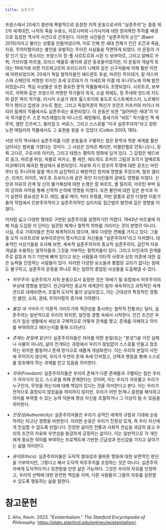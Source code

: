 ```yaml
---
title: 실존주의
---
```

프랑스에서 20세기 중반에 폭발적으로 등장한 지적 운동으로서의 "실존주의"는 종종 제2차 세계대전, 나치의 죽음 수용소, 히로시마와 나가사키에 대한 원자폭탄 투하를 배경으로 등장한 역사적 사건으로 간주된다. 이러한 사건들은 "실존주의적 순간" (Baert 2015)이라고 불리는 상황을 만들어냈으며, 이로 인해 한 세대 전체가 인간 조건과 죽음, 자유, 무의미함이라는 불안을 유발하는 주어진 사실들을 직면하게 되었다. 이 운동의 가장 인기 있는 목소리는 프랑스의 장-폴 사르트르와 시몬 드 보부아르, 그리고 알베르 카뮈, 가브리엘 마르셀, 모리스 메를로-퐁티와 같은 동포들이었지만, 이 운동의 개념적 토대는 19세기에 쇠렌 키르케고르와 프리드리히 니체와 같은 선구자들에 의해 훨씬 이전에 마련되었으며, 20세기 독일 철학자들인 에드문트 후설, 마르틴 하이데거, 칼 야스퍼스와 스페인의 저명한 지식인 호세 오르테가 이 가세트와 미겔 데 우나무노에 의해 발전되었습니다. 핵심 사상들은 또한 중요한 문학 작품들에서도 조명되었다. 사르트르, 보부아르, 카뮈와 같은 프랑스의 저명한 작가들의 희곡, 소설 외에도, 장 주네와 앙드레 지드와 같은 파리 작가들, 러시아 소설가 레프 톨스토이와 표도르 도스토예프스키, 노르웨이 작가 헨리크 입센과 크누트 함순, 그리고 독일어권의 혁신가 프란츠 카프카와 라이너 마리아 릴케의 작품에서도 실존주의는 표현되었다. 이 운동은 또한 "잃어버린 세대"의 미국 작가들인 F. 스콧 피츠제럴드와 어니스트 헤밍웨이, 중세기의 "비트" 작가들인 잭 케루악, 앨런 긴즈버그, 윌리엄 S. 버로스, 그리고 스스로를 "미국 실존주의자"라고 칭한 노먼 메일러의 작품에서도 그 표현을 찾을 수 있었다 (Cotkin 2003, 185).

서양 지적 역사에서 실존주의를 다른 운동들과 구별하는 점은 문학과 학문 세계를 훨씬 넘어서는 범위를 가졌다는 것이다. 그 사상은 잉마르 베리만, 미켈란젤로 안토니오니, 장뤽 고다르, 구로사와 아키라, 그리고 테렌스 맬릭의 영화에 담겨 있다. 그 감정은 에드바르 뭉크, 마르셀 뒤샹, 파블로 피카소, 폴 세잔, 에드워드 호퍼의 그림과 조각가 알베르토 자코메티의 왜곡된 형상에서 표현되었다. 자유와 자기 창조의 투쟁에 대한 강조는 마틴 루터 킹 주니어와 말콤 엑스의 급진적이고 해방적인 정치에 영향을 주었으며, 랄프 엘리슨, 리처드 라이트, W.E.B. 듀보이스와 같은 흑인 지식인들의 글에도 영향을 미쳤다. 신앙과 자유의 관계 및 신의 불가해성에 대한 논쟁은 칼 바르트, 폴 틸리히, 마르틴 부버 등의 강의와 저작을 통해 신학적 논의에 영향을 미쳤다. 또한 불안에 대한 깊은 분석과 자기 실현의 중요성은 R.D. 레잉, 롤로 메이, 빅터 프랭클, 어빈 얄롬과 같은 다양한 이론가들의 작업에서 인본주의적이고 실존주의적인 심리치료 접근법의 발전에 깊은 영향을 미쳤다.

이처럼 넓고 다양한 형태로 구현된 실존주의를 설명하기란 어렵다. 1943년 마르셀에 의해 처음 도입된 이 단어는 일관된 체계나 철학적 학파를 가리키는 것이 분명히 아니다. 사실, 주요 기여자들은 전혀 체계적이지 않으며, 매우 다양한 견해를 가지고 있다. 그들 중 오직 사르트르와 보부아르만이 명시적으로 자신들을 "실존주의자"라고 자처했다. 대표적인 사상가들을 조사해 보면, 세속적 실존주의자와 종교적 실존주의자, 급진적 자유 개념을 수용하는 철학자들과 그것을 거부하는 철학자들이 있다. 그리고 타인과의 관계를 주로 갈등과 자기 기만에 빠져 있다고 보는 사람들과 이타적 사랑과 상호 의존에 대한 깊은 능력을 인정하는 사람들이 있다. 이러한 다양한 요소들과 통합된 교리가 없다는 점에도 불구하고, 실존주의 운동을 하나로 묶는 일련의 중첩된 사상들을 도출해낼 수 있다.

* _허무주의_: 실존주의가 지적 운동으로서 등장한 것은 19세기 말 유럽에서 허무주의의 부상에 영향을 받았다. 전근대적인 종교적 세계관이 점차 세속적이고 과학적인 세계관으로 대체되면서, 초월적 도덕적 틀이 상실되었고, 이는 근대성의 특징적인 경험인 불안, 소외, 권태, 무의미함의 증가에 기여했다.

* _몰입 대 거리두기_: 이론적 거리두기와 객관성을 중시하는 철학적 전통과는 달리, 실존주의는 일반적으로 우리의 위치한, 일인칭 경험 속에서 시작한다. 인간 조건은 우리가 일상 생활에서 세상과 구체적으로 어떻게 관계를 맺고, 존재를 이해하고 의미를 부여하려고 애쓰는지를 통해 드러난다.

* _존재는 본질에 앞선다_: 실존주의자들은 자아를 어떤 본질(또는 “본성”)을 가진 실체나 사물이 아니라, 삶이 전개되는 과정에서 우리가 끊임없이 스스로를 만들고 창조하는 위치한 활동이나 존재 방식으로 새롭게 개념화한다. 이는 우리의 본질이 사전에 주어지지 않으며, 우리가 우연히 존재 속에 던져졌고, 선택과 행동을 통해 스스로를 창조해야 하는 과제를 안고 있음을 의미한다.

* _자유(Freedom)_: 실존주의자들은 우리의 존재가 다른 존재들과 구별되는 점은 우리가 자의식이 있고, 스스로를 위해 존재한다는 것이며, 이는 우리가 자유롭고 우리가 누구인지, 무엇을 하는지에 대해 책임이 있다는 것을 의미한다고 본다. 이는 우리가 전적으로 결정되지 않았음을 의미하지 않지만, 우리가 어떤 한계나 결정을 해석하고 의미를 부여할 수 있는 능력 덕분에 항상 자신을 초월하거나 그 이상이 될 수 있음을 의미한다.

* _진정성(Authenticity)_: 실존주의자들은 우리가 공적인 세계의 규범과 기대에 순응하려는 타고난 경향을 비판한다. 이러한 순응은 우리가 진정성 있게, 즉 우리 자신에게 진실할 수 없도록 만듭니다. 진정한 삶이란 전통과 사회적 관습을 과감히 끊고 우리의 조건의 자유와 우연성을 용감하게 긍정하는 삶이다. 이는 일반적으로 각 개인에게 중요한 의미를 부여하는 프로젝트에 기반한 긴급성과 헌신감을 가지고 살아가는 삶을 의미한다.

* _윤리(Ethics)_: 실존주의자들은 도덕적 절대성과 올바른 행동에 대한 보편적인 판단을 거부하지만, 그렇다고 해서 도덕적 허무주의를 조장하는 것은 아니다. 실존주의자에게 도덕적이거나 칭찬받을 만한 삶은 가능하다. 그것은 우리의 자유를 인정하고, 우리의 선택에 대한 완전한 책임을 지며, 다른 사람들이 그들의 자유를 실현할 수 있도록 행동하는 삶을 말한다.

# 참고문헌
1. Aho, Kevin. 2023. "Existentialism." *The Stanford Encyclopedia of Philosophy*. https://plato.stanford.edu/entries/existentialism/.